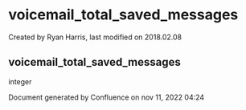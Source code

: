 
# voicemail_total_saved_messages 

 Created by  Ryan Harris, last modified on 2018.02.08

## voicemail_total_saved_messages

integer

Document generated by Confluence on nov 11, 2022 04:24
